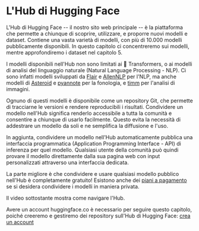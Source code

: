 # L'Hub di Hugging Face

<CourseFloatingBanner
    chapter={4}
    classNames="absolute z-10 right-0 top-0"
/>

L'Hub di Hugging Face -- il nostro sito web principale -- è la piattaforma che permette a chiunque di scoprire, utilizzare, e proporre nuovi modelli e dataset. Contiene una vasta varietà di modelli, con più di 10.000 modelli pubblicamente disponibili. In questo capitolo ci concentreremo sui modelli, mentre approfondiremo i dataset nel capitolo 5.

I modelli disponibili nell'Hub non sono limitati ai 🤗 Transformers, o ai modelli di analisi del linguaggio naturale (Natural Language Processing - NLP). Ci sono infatti modelli sviluppati da [Flair](https://github.com/flairNLP/flair) e [AllenNLP](https://github.com/allenai/allennlp) per l'NLP, ma anche modelli di [Asteroid](https://github.com/asteroid-team/asteroid) e [pyannote](https://github.com/pyannote/pyannote-audio) per la fonologia, e [timm](https://github.com/rwightman/pytorch-image-models) per l'analisi di immagini.

Ognuno di questi modelli è disponibile come un repository Git, che permette di tracciarne le versioni e rendere reproducibili i risultati. Condividere un modello nell'Hub significa renderlo accessibile a tutta la comunità e consentire a chiunque di usarlo facilmente. Questo evita la necessità di addestrare un modello da soli e ne semplifica la diffusione e l'uso.

In aggiunta, condividere un modello nell'Hub automaticamente pubblica una interfaccia programmatica (Application Programming Interface - API) di inferenza per quel modello. Qualsiasi utente della comunità può quindi provare il modello direttamente dalla sua pagina web con input personalizzati attraverso una interfaccia dedicata.

La parte migliore è che condividere e usare qualsiasi modello pubblico nell'Hub è completamente gratuito! Esistono anche dei [piani a pagamento](https://huggingface.co/pricing) se si desidera condividere i modelli in maniera privata.

Il video sottostante mostra come navigare l'Hub.

<Youtube id="XvSGPZFEjDY"/>

Avere un account huggingface.co è necessario per seguire questo capitolo, poiché creeremo e gestiremo dei repository sull'Hub di Hugging Face: [crea un account](https://huggingface.co/join)